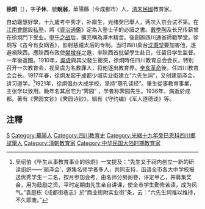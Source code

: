 '''徐炯'''（{{bd|1862年||1936年||}}），字'''子休'''，號'''蛻翁'''，華陽縣（今成都市）人，[[清末|清末]][[中華民國|民國]]教育家。

自幼聰慧好學，十九歲考中秀才，补廪生，光绪癸巳舉人，两次入京会试不第。在[[江南會館|江南會館]]設[[私塾|私塾]]，將《[[資治通鑑|資治通鑑]]》定為入塾士子的必讀之書。[[戴季陶|戴季陶]]及长兄传薪曾在徐炯門下受业。[[甲午之战|甲午之战]]后，擴充稱為澤木精舍。後創辦四川通省師範學堂。徐炯写《古今有女娲否》，影射慈禧太后的专制。当时四川臬台[[沈秉堃|沈秉堃]]要加害他，遂避禍陝西。應陝西布政使[[樊增祥|樊增祥]]之邀，率陝西首批留學生赴日，任留日学生监督。一年後返國。1910年，[[吳虞|吳虞]]與其父發生衝突，徐炯時任四川教育总会会长，特别召开一次教育会，视吴虞为名教罪人，将他逐出教育界。[[辛亥革命|辛亥革命]]後，任四川教育会会长。1917年春，徐炯发起于成都少城实业街建立“六先生祠”，又创建丽泽会，讲习道学。<ref>吴绍伯《毕生从事教育事业的徐炯》一文提及：“先生又于祠内创立一新的研读组织——‘丽泽会’，邀集名师学者多人，共同支持，函请全市各大中学校报送优秀学生一二名，按月参加会考，由名师分房阅卷，评定甲乙，并募集奖金，用为鼓励之资，平时定期由先生亲自讲课，使全市学生勤修苦读，成为风气。”袁庭栋《成都街巷志》於“商业街附实业街”条，云：“六先生祠难以维持，不久即废。”</ref>1921年，徐炯倡办大成学校，坚持“尊孔读经”。畢生從事教育事業，主张学以致用。晚年名其居宅为“霁园” ，学者称霁园先生。1936年，病逝於成都。著有《霁园文钞》《霁园诗钞》，辑有《守约编》《军人道德谈》等。

==注釋==
{{reflist}}

[[Category:中國教育家|S]]
[[Category:華陽人|Category:華陽人]]
[[Category:四川教育史|Category:四川教育史]]
[[Category:光緒十九年癸巳恩科四川鄉試舉人|Category:光緒十九年癸巳恩科四川鄉試舉人]]
[[Category:清朝教育家|Category:清朝教育家]]
[[Category:中华民国大陆时期教育家|Category:中华民国大陆时期教育家]]